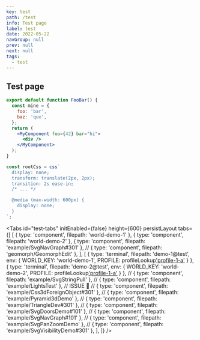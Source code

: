 ```yaml
---
key: test
path: /test
info: Test page
label: test
date: 2022-05-22
navGroup: null
prev: null
next: null
tags:
  - test
---
```



## Test page

```jsx
export default function FooBar() {
  const mine = {
    foo: 'bar',
    baz: 'qux',
  };
  return (
    <MyComponent foo={42} bar="hi">
      <div />
    </MyComponent>
  );
}

const rootCss = css`
  display: none;
  transform: translate(2px, 2px);
  transition: 2s ease-in;
  /* ... */

  @media (max-width: 600px) {
    display: none;
  }
`;
```


<Tabs
  id="test-tabs"
  initEnabled={false}
  height={600}
  persistLayout
  tabs={[
    [
      { type: 'component', filepath: 'world-demo-1' },
      { type: 'component', filepath: 'world-demo-2' },
      { type: 'component', filepath: 'example/SvgNavGraph#301' },
      // { type: 'component', filepath: 'geomorph/GeomorphEdit' },
    ],
    [
      { type: 'terminal', filepath: 'demo-1@test', env: { WORLD_KEY: 'world-demo-1', PROFILE: profileLookup['profile-1-a']() } },
      { type: 'terminal', filepath: 'demo-2@test', env: { WORLD_KEY: 'world-demo-2', PROFILE: profileLookup['profile-1-a']() } },
      // { type: 'component', filepath: 'example/SvgStringPull' },
      // { type: 'component', filepath: 'example/LightsTest' }, // ISSUE 🚧
      // { type: 'component', filepath: 'example/Css3dForeignObject#301' },
      // { type: 'component', filepath: 'example/Pyramid3dDemo' },
      // { type: 'component', filepath: 'example/TriangleDev#301' },
      // { type: 'component', filepath: 'example/SvgDoorsDemo#101' },
      // { type: 'component', filepath: 'example/SvgNavGraph#101' },
      // { type: 'component', filepath: 'example/SvgPanZoomDemo' },
      // { type: 'component', filepath: 'example/SvgVisibilityDemo#301' },
    ],
  ]}
/>
